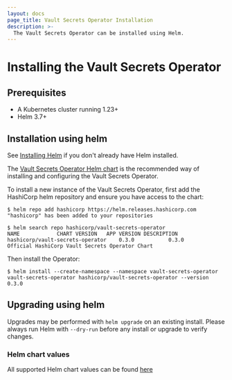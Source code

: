```yaml
---
layout: docs
page_title: Vault Secrets Operator Installation
description: >-
  The Vault Secrets Operator can be installed using Helm.
---
```


# Installing the Vault Secrets Operator

## Prerequisites

- A Kubernetes cluster running 1.23+
- Helm 3.7+

## Installation using helm

See [Installing Helm](https://helm.sh/docs/intro/install) if you don't already have Helm installed.

The [Vault Secrets Operator Helm chart](/vault/docs/platform/k8s/vso/helm) is the recommended way of
installing and configuring the Vault Secrets Operator.

To install a new instance of the Vault Secrets Operator, first add the
HashiCorp helm repository and ensure you have access to the chart:

```shell-session
$ helm repo add hashicorp https://helm.releases.hashicorp.com
"hashicorp" has been added to your repositories

$ helm search repo hashicorp/vault-secrets-operator
NAME           	CHART VERSION	APP VERSION	DESCRIPTION
hashicorp/vault-secrets-operator	0.3.0       	0.3.0     	Official HashiCorp Vault Secrets Operator Chart
```

Then install the Operator:

```shell-session
$ helm install --create-namespace --namespace vault-secrets-operator vault-secrets-operator hashicorp/vault-secrets-operator --version 0.3.0
```


## Upgrading using helm

Upgrades may be performed with `helm upgrade` on an existing install. Please
always run Helm with `--dry-run` before any install or upgrade to verify
changes.


### Helm chart values
All supported Helm chart values can be found [here](/vault/docs/platform/k8s/vso/helm)
